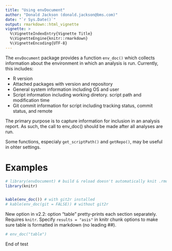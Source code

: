 ```yaml
---
title: "Using envDocument"
author: "Donald Jackson (donald.jackson@bms.com)"
date: "`r Sys.Date()`"
output: rmarkdown::html_vignette
vignette: >
  %\VignetteIndexEntry{Vignette Title}
  %\VignetteEngine{knitr::rmarkdown}
  %\VignetteEncoding{UTF-8}
---
```


The `envDocument` package provides a function `env_doc()` which collects information about the environment in which an analysis is run.  Currently, this includes:

+ R version
+ Attached packages with version and repository
+ General system information including OS and user
+ Script information including working diretory. script path and modification time
+ Git commit information for script including tracking status, commit status, and remote

The primary purpose is to capture information for inclusion in an analysis report.  As such, the call to env_doc() should be made after all analyses are run.



Some functions, especialy `get_scriptPath()` and `getRepo()`, may be useful in ohter settings.

# Examples

```r
# library(envDocument) # build & reload doesn't automatically knit .rmd files
library(knitr)


kable(env_doc()) # with git2r installed
# kable(env_doc(git = FALSE)) # without git2r
```

New option in v2.2: option "table" pretty-prints each section separately.
Requires `knitr`.  Specify `results = "asis"` in knitr chunk options to make sure
table is formatted in markdown (no leading ##).

```r
# env_doc("table")
```

End of test
